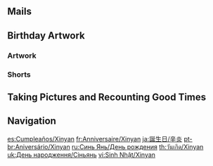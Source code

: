 {{Birthday Intro}}

==Mails==
{{Mails by Category Table|Xinyan Birthday Mails|noheader=1}}

==Birthday Artwork==
===Artwork===
{{Artwork by Category Table
|Character Birthday Artwork
|category = Xinyan Birthday Artwork
|header = Xinyan's Birthday Artwork
}}

===Shorts===
{{Artwork by Category Table
|Character Shorts
|category = Xinyan Birthday Artwork
|header = Xinyan's Birthday Shorts
}}

==Taking Pictures and Recounting Good Times==
{{Transclude|Taking Pictures and Recounting Good Times/Xinyan|Stories|main=1|top=1}}

==Navigation==
{{Character Navbox|Birthday}}

[[es:Cumpleaños/Xinyan]]
[[fr:Anniversaire/Xinyan]]
[[ja:誕生日/辛炎]]
[[pt-br:Aniversário/Xinyan]]
[[ru:Синь Янь/День рождения]]
[[th:วันเกิด/Xinyan]]
[[uk:День народження/Сіньянь]]
[[vi:Sinh Nhật/Xinyan]]